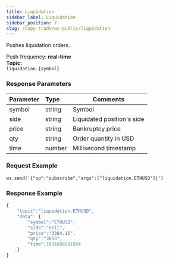 ```yaml
---
title: Liquidation
sidebar_label: Liquidation
sidebar_position: 7
slug: /copy-trade/ws-public/liquidation
---
```



Pushes liquidation orders.

Push frequency: **real-time**<br/>
**Topic:**<br/>
`liquidation.{symbol}`

### Response Parameters
| Parameter | Type | Comments|
|:----- |:-----|----- |
|symbol|string |Symbol |
|side|string |Liquidated position's side |
|price|string |Bankruptcy price |
|qty|string |Order quantity in USD |
|time|number |Millisecond timestamp |

### Request Example

<Tabs>
<TabItem value="console" label="Console">

```http
ws.send('{"op":"subscribe","args":["liquidation.ETHUSD"]}')
```

</TabItem>
</Tabs>

### Response Example

<Tabs>
<TabItem value="js linear" label="linear">

```javascript
{
    "topic":"liquidation.ETHUSD",
    "data": {
        "symbol":"ETHUSD",
        "side":"Sell",
        "price":"3384.15",
        "qty":"3655",
        "time":1631608881954
    }
}
```
</TabItem>
</Tabs>